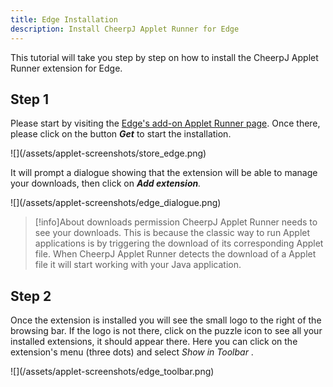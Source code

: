 ```yaml
---
title: Edge Installation
description: Install CheerpJ Applet Runner for Edge
---
```



This tutorial will take you step by step on how to install the CheerpJ Applet Runner extension for Edge.

<LinkButton
	href="https://microsoftedge.microsoft.com/addons/detail/cheerpj-applet-runner/ebfcpaoldmijengghefpohddmfpndmic"
	label="Add to Edge"
	type="primary"
	iconRight="ri:edge-fill"
/>

## Step 1

Please start by visiting the [Edge's add-on Applet Runner page](https://microsoftedge.microsoft.com/addons/detail/cheerpj-applet-runner/ebfcpaoldmijengghefpohddmfpndmic). Once there, please click on the button _**Get**_ to start the installation.

<div class="mx-24">![](/assets/applet-screenshots/store_edge.png)</div>

It will prompt a dialogue showing that the extension will be able to manage your downloads, then click on _**Add extension**._

<div class="mx-24">![](/assets/applet-screenshots/edge_dialogue.png)</div>

> [!info]About downloads permission
> CheerpJ Applet Runner needs to see your downloads. This is because the classic way to run Applet applications is by triggering the download of its corresponding Applet file. When CheerpJ Applet Runner detects the download of a Applet file it will start working with your Java application.

## Step 2

Once the extension is installed you will see the small logo to the right of the browsing bar. If the logo is not there, click on the puzzle icon to see all your installed extensions, it should appear there. Here you can click on the extension's menu (three dots) and select _*Show in Toolbar*_ .

<div class="mx-24">![](/assets/applet-screenshots/edge_toolbar.png)</div>
